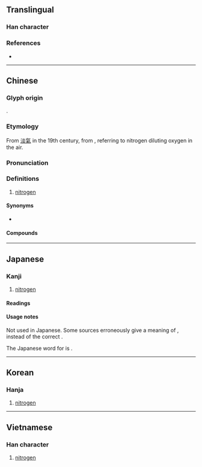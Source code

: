 {{character info/new}}
==Translingual==

===Han character===
{{Han char|rn=84|rad=气|as=08|sn=12|four=80817|canj=ONFF|ids=⿹气炎}}

===References===
* {{Han ref|kx=0600.011|dkj=17071|hdz=32013.060|uh=6C2E|ud=27694|bh=B4E1|bd=46305}}

----

==Chinese==
{{zh-forms}}
{{elements|N|碳|C|氧|O|lang=zh}}
{{zh-wp}}

===Glyph origin===
{{Han compound|气|淡|ls=psc|ls2=ic|c1=s|c2=p|t1=gas|t2=dilute|abb2=y|no_och2=1}}.

===Etymology===
From [[淡氣]] in the 19th century, from {{zh-l|淡|dilute}}, referring to nitrogen diluting oxygen in the air.

===Pronunciation===
{{zh-pron
|m=dàn
|ma=zh-dan4.ogg
|c=daam6
|h=pfs=tham
|md=dâng
|mn=tām
|w=3de
|mc=
|oc=
|cat=n
}}

===Definitions===
{{zh-hanzi}}

# [[nitrogen]]<!-- unicode.org, jisho.org, and weblio.jp are all wrong, this is nitrogen, *not* xenon. -->

====Synonyms====
* {{q|rare|chiefly Taiwanese Min Nan}} {{zh-l|窒素}}

====Compounds====
{{zh-der|氮肥|氮氣|液氮|固氮菌|固氮作用|氮循環|氮化法|氮化物|氮環|氮血症|氮平衡}}

{{zh-cat|Chemical elements}}

----

==Japanese==

===Kanji===
{{ja-kanji|grade=uc|rs=气08}}

# [[nitrogen]] <!-- unicode.org, jisho.org, and weblio.jp are all wrong, this is nitrogen, *not* xenon. -->

====Readings====
{{ja-readings
|goon=たん
|kanon=たん
}}

====Usage notes====
Not used in Japanese. Some sources erroneously give a meaning of {{m|en|xenon}}, instead of the correct {{m|en|nitrogen}}.

The Japanese word for {{m|en|nitrogen}} is {{m|ja|窒素|tr=chisso}}.

----

==Korean==

===Hanja===
{{ko-hanja|hangeul=담|eumhun=|rv=dam|mr=tam|y=tam}}

# [[nitrogen]] <!-- unicode.org, jisho.org, and weblio.jp are all wrong, this is nitrogen, *not* xenon. -->

----

==Vietnamese==

===Han character===
{{vi-hantu|[[đạm]]|rs=气08}}

# [[nitrogen]] <!-- unicode.org, jisho.org, and weblio.jp are all wrong, this is nitrogen, *not* xenon. -->